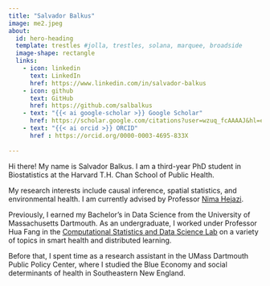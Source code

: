```yaml
---
title: "Salvador Balkus"
image: me2.jpeg
about:
  id: hero-heading
  template: trestles #jolla, trestles, solana, marquee, broadside
  image-shape: rectangle
  links:
    - icon: linkedin
      text: LinkedIn
      href: https://www.linkedin.com/in/salvador-balkus
    - icon: github
      text: GitHub
      href: https://github.com/salbalkus
    - text: "{{< ai google-scholar >}} Google Scholar"
      href: https://scholar.google.com/citations?user=wzuq_fcAAAAJ&hl=en&oi=ao
    - text: "{{< ai orcid >}} ORCID"
      href : https://orcid.org/0000-0003-4695-833X
    
---
```


::: {#hero-heading}

Hi there! My name is Salvador Balkus. I am a third-year PhD student in Biostatistics at the Harvard T.H. Chan School of Public Health. 

My research interests include causal inference, spatial statistics, and environmental health. I am currently advised by Professor [Nima Hejazi](https://nimahejazi.org/).

Previously, I earned my Bachelor's in Data Science from the University of Massachusetts Dartmouth. As an undergraduate, I worked under Professor Hua Fang in the [Computational Statistics and Data Science Lab](https://www.umassmed.edu/fanglab/) on a variety of topics in smart health and distributed learning. 

Before that, I spent time as a research assistant in the UMass Dartmouth Public Policy Center, where I studied the Blue Economy and social determinants of health in Southeastern New England.

:::

